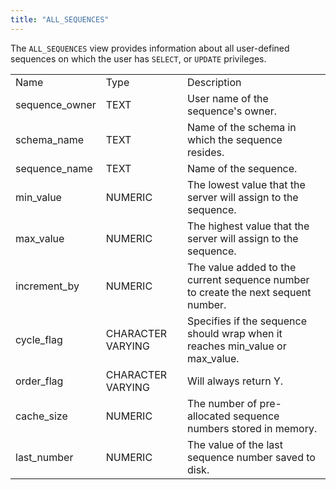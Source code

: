 ```yaml
---
title: "ALL_SEQUENCES"
---
```


<div id="all_sequences" class="registered_link"></div>

The `ALL_SEQUENCES` view provides information about all user-defined sequences on which the user has `SELECT`, or `UPDATE` privileges.

|                |                   |                                                                                   |
| -------------- | ----------------- | --------------------------------------------------------------------------------- |
| Name           | Type              | Description                                                                       |
| sequence_owner | TEXT              | User name of the sequence's owner.                                                |
| schema_name    | TEXT              | Name of the schema in which the sequence resides.                                 |
| sequence_name  | TEXT              | Name of the sequence.                                                             |
| min_value      | NUMERIC           | The lowest value that the server will assign to the sequence.                     |
| max_value      | NUMERIC           | The highest value that the server will assign to the sequence.                    |
| increment_by   | NUMERIC           | The value added to the current sequence number to create the next sequent number. |
| cycle_flag     | CHARACTER VARYING | Specifies if the sequence should wrap when it reaches min_value or max_value.     |
| order_flag     | CHARACTER VARYING | Will always return Y.                                                             |
| cache_size     | NUMERIC           | The number of pre-allocated sequence numbers stored in memory.                    |
| last_number    | NUMERIC           | The value of the last sequence number saved to disk.                              |
